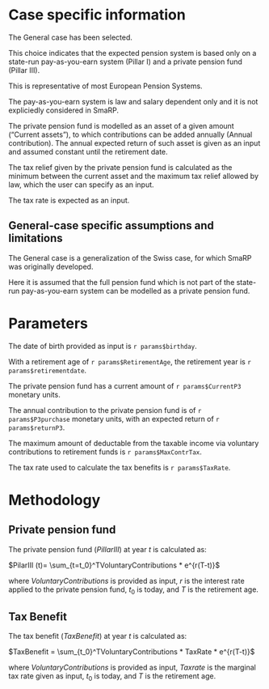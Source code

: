 # Case specific information

The General case has been selected.

This choice indicates that the expected pension system is based only on a state-run pay-as-you-earn system (Pillar I) and a private pension fund (Pillar III). 

This is representative of most European Pension Systems.

The pay-as-you-earn system is law and salary dependent only and it is not expliciedly considered in SmaRP.

The private pension fund is modelled as an asset of a given amount ("Current assets"), to which contributions can be added annually (Annual contribution). The annual expected return of such asset is given as an input and assumed constant until the retirement date.

The tax relief given by the private pension fund is calculated as the minimum between the current asset and the maximum tax relief allowed by law, which the user can specify as an input.

The tax rate is expected as an input.

## General-case specific assumptions and limitations

The General case is a generalization of the Swiss case, for which SmaRP was originally developed. 

Here it is assumed that the full pension fund which is not part of the state-run pay-as-you-earn system can be modelled as a private pension fund.

# Parameters

The date of birth provided as input is `r params$birthday`.

With a retirement age of `r params$RetirementAge`, the retirement year is `r params$retirementdate`.

The private pension fund has a current amount of `r params$CurrentP3` monetary units.

The annual contribution to the private pension fund is of `r params$P3purchase` monetary units, with an expected return of `r params$returnP3`.

The maximum amount of deductable from the taxable income via voluntary contributions to retirement funds is `r params$MaxContrTax`.

The tax rate used to calculate the tax benefits is `r params$TaxRate`.

# Methodology

## Private pension fund

The private pension fund ($PillarIII$) at year $t$ is calculated as:

$PilarIII (t)=  \sum_{t=t_0}^TVoluntaryContributions * e^{r(T-t)}$

where $VoluntaryContributions$ is provided as input,  $r$ is the interest rate applied to the private pension fund, $t_0$ is today, and $T$ is the retirement age. 

## Tax Benefit

The tax benefit ($TaxBenefit$) at year $t$ is calculated as:

$TaxBenefit = \sum_{t_0}^TVoluntaryContributions *  TaxRate * e^{r(T-t)}$

where $VoluntaryContributions$ is provided as input, $Taxrate$ is the marginal tax rate given as input, $t_0$ is today, and $T$ is the retirement age. 

